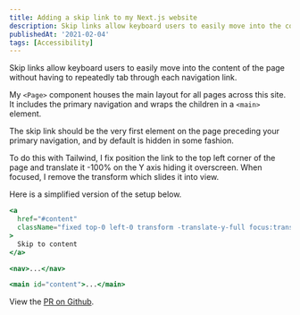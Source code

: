 ```yaml
---
title: Adding a skip link to my Next.js website
description: Skip links allow keyboard users to easily move into the content of the page without having to repeatedly tab through each navigation link.
publishedAt: '2021-02-04'
tags: [Accessibility]
---
```


Skip links allow keyboard users to easily move into the content of the page without having to repeatedly tab through each navigation link.

My `<Page>` component houses the main layout for all pages across this site. It includes the primary navigation and wraps the children in a `<main>` element.

The skip link should be the very first element on the page preceding your primary navigation, and by default is hidden in some fashion.

To do this with Tailwind, I fix position the link to the top left corner of the page and translate it -100% on the Y axis hiding it overscreen. When focused, I remove the transform which slides it into view.

Here is a simplified version of the setup below.

```jsx
<a
  href="#content"
  className="fixed top-0 left-0 transform -translate-y-full focus:translate-y-0"
>
  Skip to content
</a>

<nav>...</nav>

<main id="content">...</main>
```

View the [PR on Github](https://github.com/alexcarpenter/alexcarpenter-next/pull/39/files).
